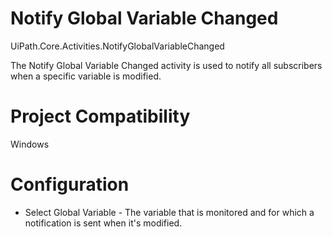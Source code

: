 ﻿# Notify Global Variable Changed

UiPath.Core.Activities.NotifyGlobalVariableChanged

The Notify Global Variable Changed activity is used to notify all subscribers when a
            specific variable is modified.

# Project Compatibility

Windows

# Configuration

* Select Global Variable - The variable that is monitored and for which a notification is sent when it's modified.
